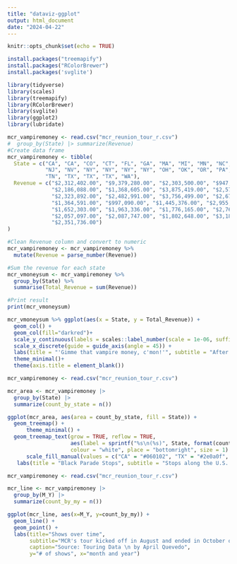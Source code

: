 ```yaml
---
title: "dataviz-ggplot"
output: html_document
date: "2024-04-22"
---
```


```r
knitr::opts_chunk$set(echo = TRUE)
```

```r
install.packages("treemapify")
install.packages("RColorBrewer")
install.packages('svglite')
```

```r
library(tidyverse)
library(scales)
library(treemapify)
library(RColorBrewer)
library(svglite)
library(ggplot2)
library(lubridate)
```


```r
mcr_vampiremoney <- read.csv("mcr_reunion_tour_r.csv")
#  group_by(State) |> summarize(Revenue)
#Create data frame
mcr_vampiremoney <- tibble(
  State = c("CA", "CA", "CO", "CT", "FL", "GA", "MA", "MI", "MN", "NC", 
            "NJ", "NV", "NY", "NY", "NY", "NY", "OH", "OK", "OR", "PA", 
            "TN", "TX", "TX", "TX", "WA"),
  Revenue = c("$2,312,402.00", "$9,379,280.00", "$2,303,500.00", "$947,219.00", 
              "$2,186,088.00", "$1,368,605.00", "$3,875,419.00", "$2,570,993.00", 
              "$2,323,892.00", "$2,482,991.00", "$3,756,499.00", "$2,671,341.00", 
              "$1,364,591.00", "$997,090.00", "$1,445,376.00", "$2,955,027.00", 
              "$1,652,303.00", "$1,963,336.00", "$1,776,165.00", "$2,769,425.00", 
              "$2,057,097.00", "$2,087,747.00", "$1,802,648.00", "$3,184,604.00", 
              "$2,351,736.00")
)

#Clean Revenue column and convert to numeric
mcr_vampiremoney <- mcr_vampiremoney %>%
  mutate(Revenue = parse_number(Revenue))

#Sum the revenue for each state
mcr_vmoneysum <- mcr_vampiremoney %>%
  group_by(State) %>%
  summarise(Total_Revenue = sum(Revenue))

#Print result
print(mcr_vmoneysum)

```

```r
mcr_vmoneysum %>% ggplot(aes(x = State, y = Total_Revenue)) +
  geom_col() +
  geom_col(fill="darkred")+
  scale_y_continuous(labels = scales::label_number(scale = 1e-06, suffix = "M")) +
  scale_x_discrete(guide = guide_axis(angle = 45)) + 
  labs(title = "'Gimme that vampire money, c'mon!'", subtitle = "After a six-year hiatus, My Chemical Romance's U.S. leg of their 2022 reunion tour \ncollected over $60 million in ticket sales.Here's the breakdown of gross revenue by state.", caption = "Source: Touring Data \n by April Quevedo")+
  theme_minimal()+
  theme(axis.title = element_blank())

```

```r
mcr_vampiremoney <- read.csv("mcr_reunion_tour_r.csv")

mcr_area <- mcr_vampiremoney |>
  group_by(State) |>
  summarize(count_by_state = n())
```

```r
ggplot(mcr_area, aes(area = count_by_state, fill = State)) +
  geom_treemap() +
      theme_minimal() +
  geom_treemap_text(grow = TRUE, reflow = TRUE,
                    aes(label = sprintf("%s\n(%s)", State, format(count_by_state, big.mark = ","))),
                    colour = "white", place = "bottomright", size = 1) +
      scale_fill_manual(values = c("CA" = "#060102", "TX" = "#2e0a0f", "NY" = "#861d2c", "FL" = "#491018", "CO" = "#5d141f", "CT" = "#711825", "GA" = "#861d2c", "MA" = "#9a2133", "MI" = "#ae2539", "MN" = "#c22a40", "NC" = "#d23249", "NJ" = "#d6465b", "NV" = "#d95467", "OH" = "#df6e7f", "OK" = "#e48291", "OR" = "#eba4ae", "PA" = "#efb8c0", "TN" = "#f4ccd2", "WA" = "#f6dade" )) +
   labs(title = "Black Parade Stops", subtitle = "Stops along the U.S. leg of the MCR Reunion tour", caption = "Source: Touring Data \n by April Quevedo", color = "State")
```

```r
mcr_vampiremoney <- read.csv("mcr_reunion_tour_r.csv")
```

```r
mcr_line <- mcr_vampiremoney |>
  group_by(M_Y) |>
  summarize(count_by_my = n())
```


```r
ggplot(mcr_line, aes(x=M_Y, y=count_by_my)) + 
  geom_line() +
  geom_point() +
  labs(title="Shows over time", 
       subtitle="MCR's tour kicked off in August and ended in October of 2022.", 
       caption="Source: Touring Data \n by April Quevedo", 
       y="# of shows", x="month and year")
```


